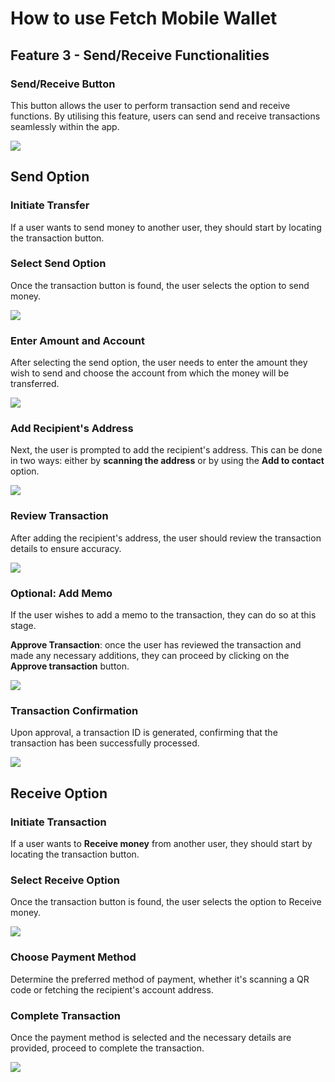 # How to use Fetch Mobile Wallet

## Feature 3 - Send/Receive Functionalities

### Send/Receive Button

This button allows the user to perform transaction send and receive functions. By utilising this feature, users can send and receive transactions seamlessly within the app.

![](src/images/guides/wallet/mobile_42.png)

## Send Option

### Initiate Transfer

If a user wants to send money to another user, they should start by locating the transaction button.

### Select Send Option

Once the transaction button is found, the user selects the option to send money.

![](src/images/guides/wallet/mobile_43.png)

### Enter Amount and Account

After selecting the send option, the user needs to enter the amount they wish to send and choose the account from which the money will be transferred.

![](src/images/guides/wallet/mobile_44.png)

### Add Recipient's Address

Next, the user is prompted to add the recipient's address. This can be done in two ways: either by **scanning the address** or by using the **Add to contact** option.

![](src/images/guides/wallet/mobile_45.png)

### Review Transaction

After adding the recipient's address, the user should review the transaction details to ensure accuracy.

![](src/images/guides/wallet/mobile_46.png)

### Optional: Add Memo

If the user wishes to add a memo to the transaction, they can do so at this stage.

**Approve Transaction**: once the user has reviewed the transaction and made any necessary additions, they can proceed by clicking on the **Approve transaction** button.

![](src/images/guides/wallet/mobile_47.png)

### Transaction Confirmation

Upon approval, a transaction ID is generated, confirming that the transaction has been successfully processed.

![](src/images/guides/wallet/mobile_48.png)

## Receive Option

### Initiate Transaction

If a user wants to **Receive money** from another user, they should start by locating the transaction button.

### Select Receive Option

Once the transaction button is found, the user selects the option to Receive money.

![](src/images/guides/wallet/mobile_43.png)

### Choose Payment Method

Determine the preferred method of payment, whether it's scanning a QR code or fetching the recipient's account address.

### Complete Transaction

Once the payment method is selected and the necessary details are provided, proceed to complete the transaction.

![](src/images/guides/wallet/mobile_50.png)
